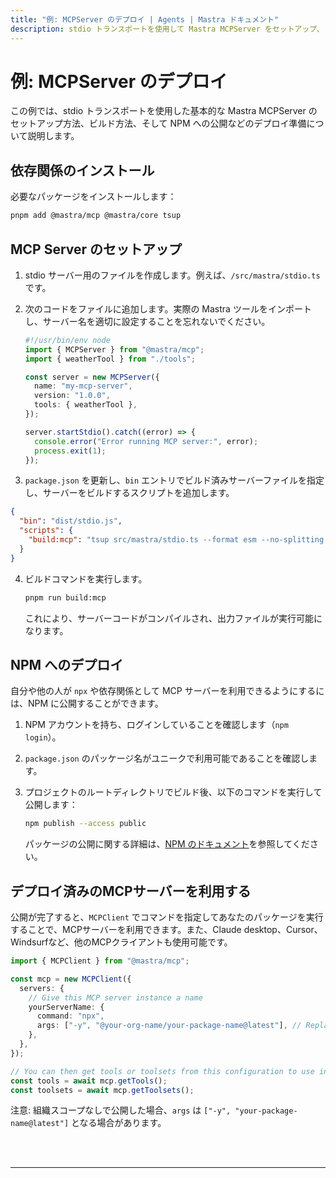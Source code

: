 ```yaml
---
title: "例: MCPServer のデプロイ | Agents | Mastra ドキュメント"
description: stdio トランスポートを使用して Mastra MCPServer をセットアップ、ビルド、デプロイし、NPM に公開する例です。
---
```





# 例: MCPServer のデプロイ

この例では、stdio トランスポートを使用した基本的な Mastra MCPServer のセットアップ方法、ビルド方法、そして NPM への公開などのデプロイ準備について説明します。



## 依存関係のインストール

必要なパッケージをインストールします：

```bash
pnpm add @mastra/mcp @mastra/core tsup
```



## MCP Server のセットアップ

1.  stdio サーバー用のファイルを作成します。例えば、`/src/mastra/stdio.ts` です。

2.  次のコードをファイルに追加します。実際の Mastra ツールをインポートし、サーバー名を適切に設定することを忘れないでください。

    ```typescript filename="src/mastra/stdio.ts" copy
    #!/usr/bin/env node
    import { MCPServer } from "@mastra/mcp";
    import { weatherTool } from "./tools";

    const server = new MCPServer({
      name: "my-mcp-server",
      version: "1.0.0",
      tools: { weatherTool },
    });

    server.startStdio().catch((error) => {
      console.error("Error running MCP server:", error);
      process.exit(1);
    });
    ```

3.  `package.json` を更新し、`bin` エントリでビルド済みサーバーファイルを指定し、サーバーをビルドするスクリプトを追加します。

```json filename="package.json" copy
{
  "bin": "dist/stdio.js",
  "scripts": {
    "build:mcp": "tsup src/mastra/stdio.ts --format esm --no-splitting --dts && chmod +x dist/stdio.js"
  }
}
```

4.  ビルドコマンドを実行します。

    ```bash
    pnpm run build:mcp
    ```

    これにより、サーバーコードがコンパイルされ、出力ファイルが実行可能になります。



## NPM へのデプロイ

自分や他の人が `npx` や依存関係として MCP サーバーを利用できるようにするには、NPM に公開することができます。

1.  NPM アカウントを持ち、ログインしていることを確認します（`npm login`）。
2.  `package.json` のパッケージ名がユニークで利用可能であることを確認します。
3.  プロジェクトのルートディレクトリでビルド後、以下のコマンドを実行して公開します：

    ```bash
    npm publish --access public
    ```

    パッケージの公開に関する詳細は、[NPM のドキュメント](https://docs.npmjs.com/creating-and-publishing-scoped-public-packages)を参照してください。



## デプロイ済みのMCPサーバーを利用する

公開が完了すると、`MCPClient` でコマンドを指定してあなたのパッケージを実行することで、MCPサーバーを利用できます。また、Claude desktop、Cursor、Windsurfなど、他のMCPクライアントも使用可能です。

```typescript
import { MCPClient } from "@mastra/mcp";

const mcp = new MCPClient({
  servers: {
    // Give this MCP server instance a name
    yourServerName: {
      command: "npx",
      args: ["-y", "@your-org-name/your-package-name@latest"], // Replace with your package name
    },
  },
});

// You can then get tools or toolsets from this configuration to use in your agent
const tools = await mcp.getTools();
const toolsets = await mcp.getToolsets();
```

注意: 組織スコープなしで公開した場合、`args` は `["-y", "your-package-name@latest"]` となる場合があります。

<br />
<br />
<hr className="dark:border-[#404040] border-gray-300" />
<br />
<br />
